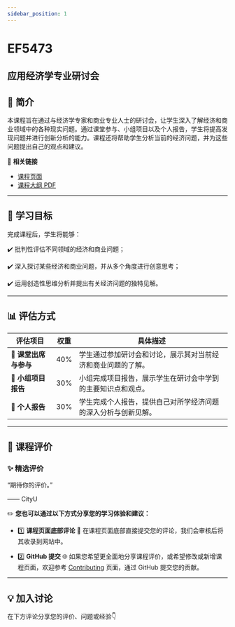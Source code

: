 ```yaml
---
sidebar_position: 1
---
```


# EF5473
## 应用经济学专业研讨会

## **📘 简介**
本课程旨在通过与经济学专家和商业专业人士的研讨会，让学生深入了解经济和商业领域中的各种现实问题。通过课堂参与、小组项目以及个人报告，学生将提高发现问题并进行创新分析的能力。课程还将帮助学生分析当前的经济问题，并为这些问题提出自己的观点和建议。

🔗 **相关链接**
- [课程页面](https://www.cityu.edu.hk/catalogue/pg/202425/course/EF5473.htm)
- [课程大纲 PDF](https://www.cityu.edu.hk/catalogue/pg/202425/course/EF5473.pdf)

---

## **🎯 学习目标**

完成课程后，学生将能够：

✔️ 批判性评估不同领域的经济和商业问题；

✔️ 深入探讨某些经济和商业问题，并从多个角度进行创意思考；

✔️ 运用创造性思维分析并提出有关经济问题的独特见解。

---

## **📊 评估方式**

| **评估项目**          | **权重** | **具体描述**                                                                                       |
|----------------------|---------|---------------------------------------------------------------------------------------------------|
| **📄 课堂出席与参与** | 40%     | 学生通过参加研讨会和讨论，展示其对当前经济和商业问题的了解。                                     |
| **📄 小组项目报告**   | 30%     | 小组完成项目报告，展示学生在研讨会中学到的主要知识点和观点。                                      |
| **📄 个人报告**       | 30%     | 学生完成个人报告，提供自己对所学经济问题的深入分析与创新见解。                                   |

---

## **💬 课程评价**

### ✨ **精选评价**
<div className={commentStyles.commentBox}>
    <p className={commentStyles.commentText}>
        “期待你的评价。”
    </p>
    <p className={commentStyles.commentAuthor}>—— CityU</p>
</div>

✏️ **您也可以通过以下方式分享您的学习体验和建议：**

- 1️⃣ **课程页面底部评论**
💬 在课程页面底部直接提交您的评论，我们会审核后将其收录到网站中。

- 2️⃣ **GitHub 提交**
🌐 如果您希望更全面地分享课程评价，或希望修改或新增课程页面，欢迎参考 [Contributing](/contributing) 页面，通过 GitHub 提交您的贡献。



---

## **💡 加入讨论**

在下方评论分享您的评价、问题或经验👇
<Utterances />
